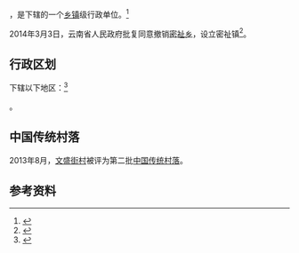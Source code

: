 {{中国乡级行政区|53/29/25/202/000}}

'''{{PAGENAMEBASE}}'''，是{{PRC admin/fullname|53/29/25/202/000|3}}下辖的一个[[乡镇|乡镇]]级行政单位。<ref>{{PRC admin/ref sgc|{{PRC admin/parent|53/29/25/202/000}}}}</ref>

2014年3月3日，云南省人民政府批复同意撤销[[密祉乡|密祉乡]]，设立密祉镇<ref>{{Cite web |url=http://www.yn.gov.cn/yn_zwlanmu/qy/wj/yz/201606/t20160617_25661.html |title=云南省人民政府关于同意密祉等5个乡撤乡设镇的批复（云政复〔2014〕8号） |access-date=2017-09-08 |archive-url=https://web.archive.org/web/20170909005654/http://www.yn.gov.cn/yn_zwlanmu/qy/wj/yz/201606/t20160617_25661.html |archive-date=2017-09-09 |dead-url=yes }}</ref>。

== 行政区划 ==

{{PAGENAMEBASE}}下辖以下地区：<ref>{{PRC admin/ref sgc|53/29/25/202/000}}</ref>

{{PRC admin/children|53/29/25/202/000}}。

==中国传统村落==
2013年8月，[[文盛街村|文盛街村]]被评为第二批[[中国传统村落|中国传统村落]]。

== 参考资料 ==

{{reflist}}

{{行政区划小作品}}
{{PRC admin/navcat|53/29/25/202/000}}
